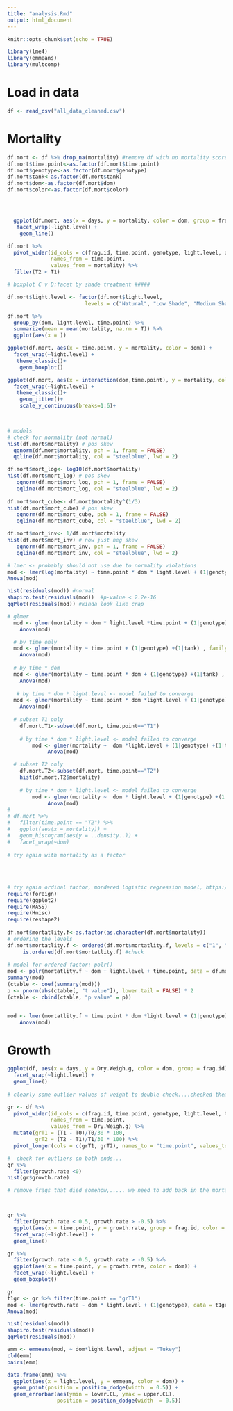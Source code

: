 ```yaml
---
title: "analysis.Rmd"
output: html_document
---
```


```r
knitr::opts_chunk$set(echo = TRUE)

library(lme4)
library(emmeans)
library(multcomp)
```

# Load in data
```r
df <- read_csv("all_data_cleaned.csv")

```

# Mortality
```r
df.mort <- df %>% drop_na(mortality) #remove df with no mortality score
df.mort$time.point<-as.factor(df.mort$time.point)  
df.mort$genotype<-as.factor(df.mort$genotype)  
df.mort$tank<-as.factor(df.mort$tank)  
df.mort$dom<-as.factor(df.mort$dom)  
df.mort$color<-as.factor(df.mort$color)  




  ggplot(df.mort, aes(x = days, y = mortality, color = dom, group = frag.id)) +  # look at mort/time
   facet_wrap(~light.level) + 
    geom_line()

df.mort %>%
  pivot_wider(id_cols = c(frag.id, time.point, genotype, light.level, dom, color),
              names_from = time.point,
              values_from = mortality) %>%
  filter(T2 < T1)

# boxplot C v D:facet by shade treatment #####

df.mort$light.level <- factor(df.mort$light.level,                                          # Reordering group factor levels
                         levels = c("Natural", "Low Shade", "Medium Shade", "High Shade"))

df.mort %>%
  group_by(dom, light.level, time.point) %>%
  summarize(mean = mean(mortality, na.rm = T)) %>%
  ggplot(aes(x = ))

ggplot(df.mort, aes(x = time.point, y = mortality, color = dom)) +
  facet_wrap(~light.level) + 
   theme_classic()+
    geom_boxplot()

ggplot(df.mort, aes(x = interaction(dom,time.point), y = mortality, color = dom)) +
  facet_wrap(~light.level) + 
   theme_classic()+
    geom_jitter()+
    scale_y_continuous(breaks=1:6)+
  


# models
# check for normality (not normal)
hist(df.mort$mortality) # pos skew
  qqnorm(df.mort$mortality, pch = 1, frame = FALSE)
  qqline(df.mort$mortality, col = "steelblue", lwd = 2)

df.mort$mort_log<- log10(df.mort$mortality)
hist(df.mort$mort_log) # pos skew
   qqnorm(df.mort$mort_log, pch = 1, frame = FALSE)
   qqline(df.mort$mort_log, col = "steelblue", lwd = 2)
   
df.mort$mort_cube<- df.mort$mortality^(1/3)
hist(df.mort$mort_cube) # pos skew
   qqnorm(df.mort$mort_cube, pch = 1, frame = FALSE)
   qqline(df.mort$mort_cube, col = "steelblue", lwd = 2)

df.mort$mort_inv<- 1/df.mort$mortality
hist(df.mort$mort_inv) # now just neg skew
   qqnorm(df.mort$mort_inv, pch = 1, frame = FALSE)
   qqline(df.mort$mort_inv, col = "steelblue", lwd = 2)

# lmer <- probably should not use due to normality violations
mod <- lmer(log(mortality) ~ time.point * dom * light.level + (1|genotype) + (1|tank), data = df.mort)
Anova(mod)

hist(residuals(mod)) #normal
shapiro.test(residuals(mod))  #p-value < 2.2e-16
qqPlot(residuals(mod)) #kinda look like crap

# glmer
  mod <- glmer(mortality ~ dom * light.level *time.point + (1|genotype) + (1|tank), family=poisson(), data = df.mort)
    Anova(mod)

  # by time only
  mod <- glmer(mortality ~ time.point + (1|genotype) +(1|tank) , family=poisson(), data = df.mort)
    Anova(mod)
    
  # by time * dom
  mod <- glmer(mortality ~ time.point * dom + (1|genotype) +(1|tank) , family=poisson(), data = df.mort)
    Anova(mod)
    
   # by time * dom * light.level <- model failed to converge
  mod <- glmer(mortality ~ time.point * dom *light.level + (1|genotype) +(1|tank) , family=poisson(), data = df.mort)
    Anova(mod)
    
  # subset T1 only
    df.mort.T1<-subset(df.mort, time.point=="T1")
    
    # by time * dom * light.level <- model failed to converge
        mod <- glmer(mortality ~  dom *light.level + (1|genotype) +(1|tank) , family=poisson(), data = df.mort.T1)
             Anova(mod)

  # subset T2 only
    df.mort.T2<-subset(df.mort, time.point=="T2")
    hist(df.mort.T2$mortality)
    
    # by time * dom * light.level <- model failed to converge
        mod <- glmer(mortality ~  dom * light.level + (1|genotype) +(1|tank) , family=poisson(), data = df.mort.T2)
             Anova(mod)   
# 
# df.mort %>%
#   filter(time.point == "T2") %>%
#   ggplot(aes(x = mortality)) +
#   geom_histogram(aes(y = ..density..)) +
#   facet_wrap(~dom)
             
# try again with mortality as a factor 
             
             
             
             
# try again ordinal factor, mordered logistic regression model, https://stats.oarc.ucla.edu/r/dae/ordinal-logistic-regression/
require(foreign)
require(ggplot2)
require(MASS)
require(Hmisc)
require(reshape2)
             
df.mort$mortatlity.f<-as.factor(as.character(df.mort$mortality))
# ordering the levels
df.mort$mortatlity.f <- ordered(df.mort$mortatlity.f, levels = c("1", "2","3","4","5","6"))         
     is.ordered(df.mort$mortatlity.f) #check
     
# model for ordered factor: polr()    
mod <- polr(mortatlity.f ~ dom + light.level + time.point, data = df.mort, Hess=TRUE)
summary(mod)
(ctable <- coef(summary(mod)))
p <- pnorm(abs(ctable[, "t value"]), lower.tail = FALSE) * 2
(ctable <- cbind(ctable, "p value" = p))


mod <- lmer(mortatlity.f ~ time.point * dom *light.level + (1|genotype) +(1|tank) ,  data = df.mort)
    Anova(mod)

```

# Growth
```r

ggplot(df, aes(x = days, y = Dry.Weigh.g, color = dom, group = frag.id)) +
  facet_wrap(~light.level) + 
  geom_line()
  
# clearly some outlier values of weight to double check....checked them and only one was off.updated 2.1.22 SM

gr <- df %>%
  pivot_wider(id_cols = c(frag.id, time.point, genotype, light.level, tank, dom, color),
              names_from = time.point,
              values_from = Dry.Weigh.g) %>%
  mutate(grT1 = (T1 - T0)/T0/30 * 100,
         grT2 = (T2 - T1)/T1/30 * 100) %>%
  pivot_longer(cols = c(grT1, grT2), names_to = "time.point", values_to = "growth.rate")

#  check for outliers on both ends...
gr %>%
  filter(growth.rate <0)
hist(gr$growth.rate)

# remove frags that died somehow,..... we need to add back in the mortality data but need to pivot again?



gr %>%
  filter(growth.rate < 0.5, growth.rate > -0.5) %>%
  ggplot(aes(x = time.point, y = growth.rate, group = frag.id, color = dom)) +
  facet_wrap(~light.level) + 
  geom_line()

gr %>%
  filter(growth.rate < 0.5, growth.rate > -0.5) %>%
  ggplot(aes(x = time.point, y = growth.rate, color = dom)) +
  facet_wrap(~light.level) +
  geom_boxplot()

gr
t1gr <- gr %>% filter(time.point == "grT1")
mod <- lmer(growth.rate ~ dom * light.level + (1|genotype), data = t1gr)
Anova(mod)

hist(residuals(mod))
shapiro.test(residuals(mod))
qqPlot(residuals(mod))

emm <- emmeans(mod, ~ dom*light.level, adjust = "Tukey")
cld(emm)
pairs(emm)

data.frame(emm) %>%
  ggplot(aes(x = light.level, y = emmean, color = dom)) +
  geom_point(position = position_dodge(width  = 0.5)) +
  geom_errorbar(aes(ymin = lower.CL, ymax = upper.CL),
                position = position_dodge(width  = 0.5))
```

